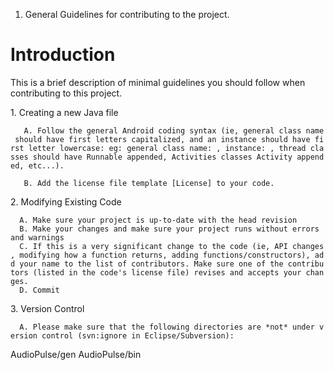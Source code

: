 #General Guidelines for contributing to the project.

= Introduction =

This is a brief description of minimal guidelines you should follow when contributing to this project.

1. Creating a new Java file
    A. Follow the general Android coding syntax (ie, general class name should have first letters capitalized, and an instance should have first letter lowercase: eg: general class name: {{{MyClass}}}, instance: {{{myClass}}}, thread classes should have Runnable appended, Activities classes Activity appended, etc...).

    B. Add the license file template [License] to your code. 

2. Modifying Existing Code
   A. Make sure your project is up-to-date with the head revision
   B. Make your changes and make sure your project runs without errors and warnings
   C. If this is a very significant change to the code (ie, API changes, modifying how a function returns, adding functions/constructors), add your name to the list of contributors. Make sure one of the contributors (listed in the code's license file) revises and accepts your changes.
   D. Commit

3. Version Control
   A. Please make sure that the following directories are *not* under version control (svn:ignore in Eclipse/Subversion): 

AudioPulse/gen
AudioPulse/bin